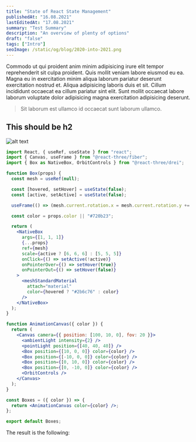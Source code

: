 ```yaml
---
title: "State of React State Management"
publishedAt: "16.08.2021"
lastEditedAt: "17.08.2021"
summary: "Test Summary"
description: "An overview of plenty of options"
draft: "false"
tags: ["Intro"]
seoImage: /static/og/blog/2020-into-2021.png
---
```



Commodo ut qui proident anim minim adipisicing irure elit tempor reprehenderit sit culpa proident. Quis mollit veniam labore eiusmod eu ea. Magna eu in exercitation minim aliqua laborum pariatur deserunt exercitation nostrud et. Aliqua adipisicing laboris duis et sit. Cillum incididunt occaecat ea cillum pariatur sint elit. Sunt mollit occaecat labore laborum voluptate dolor adipisicing magna exercitation adipisicing deserunt.

> Sit laborum est ullamco id occaecat sunt laborum ullamco.

## This should be h2

![alt text](./zustand.jpg "Logo Title Text 1")

<Test />

```jsx
import React, { useRef, useState } from "react";
import { Canvas, useFrame } from "@react-three/fiber";
import { Box as NativeBox, OrbitControls } from "@react-three/drei";

function Box(props) {
  const mesh = useRef(null);

  const [hovered, setHover] = useState(false);
  const [active, setActive] = useState(false);

  useFrame(() => (mesh.current.rotation.x = mesh.current.rotation.y += 0.01));

  const color = props.color || "#720b23";

  return (
    <NativeBox
      args={[1, 1, 1]}
      {...props}
      ref={mesh}
      scale={active ? [6, 6, 6] : [5, 5, 5]}
      onClick={() => setActive(!active)}
      onPointerOver={() => setHover(true)}
      onPointerOut={() => setHover(false)}
    >
      <meshStandardMaterial
        attach="material"
        color={hovered ? "#2b6c76" : color}
      />
    </NativeBox>
  );
}

function AnimationCanvas({ color }) {
  return (
    <Canvas camera={{ position: [100, 10, 0], fov: 20 }}>
      <ambientLight intensity={2} />
      <pointLight position={[40, 40, 40]} />
      <Box position={[10, 0, 0]} color={color} />
      <Box position={[-10, 0, 0]} color={color} />
      <Box position={[0, 10, 0]} color={color} />
      <Box position={[0, -10, 0]} color={color} />
      <OrbitControls />
    </Canvas>
  );
}

const Boxes = ({ color }) => {
  return <AnimationCanvas color={color} />;
};

export default Boxes;
```

The result is the following:

<Boxes />
